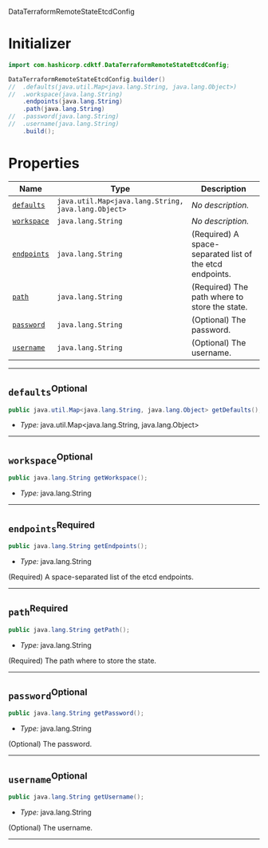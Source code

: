  DataTerraformRemoteStateEtcdConfig <a name="DataTerraformRemoteStateEtcdConfig" id="cdktf.DataTerraformRemoteStateEtcdConfig"></a>

# Initializer <a name="Initializer" id="cdktf.DataTerraformRemoteStateEtcdConfig.Initializer"></a>

```java
import com.hashicorp.cdktf.DataTerraformRemoteStateEtcdConfig;

DataTerraformRemoteStateEtcdConfig.builder()
//  .defaults(java.util.Map<java.lang.String, java.lang.Object>)
//  .workspace(java.lang.String)
    .endpoints(java.lang.String)
    .path(java.lang.String)
//  .password(java.lang.String)
//  .username(java.lang.String)
    .build();
```

# Properties <a name="Properties" id="Properties"></a>

| **Name** | **Type** | **Description** |
| --- | --- | --- |
| <code><a href="#cdktf.DataTerraformRemoteStateEtcdConfig.property.defaults">defaults</a></code> | <code>java.util.Map<java.lang.String, java.lang.Object></code> | *No description.* |
| <code><a href="#cdktf.DataTerraformRemoteStateEtcdConfig.property.workspace">workspace</a></code> | <code>java.lang.String</code> | *No description.* |
| <code><a href="#cdktf.DataTerraformRemoteStateEtcdConfig.property.endpoints">endpoints</a></code> | <code>java.lang.String</code> | (Required) A space-separated list of the etcd endpoints. |
| <code><a href="#cdktf.DataTerraformRemoteStateEtcdConfig.property.path">path</a></code> | <code>java.lang.String</code> | (Required) The path where to store the state. |
| <code><a href="#cdktf.DataTerraformRemoteStateEtcdConfig.property.password">password</a></code> | <code>java.lang.String</code> | (Optional) The password. |
| <code><a href="#cdktf.DataTerraformRemoteStateEtcdConfig.property.username">username</a></code> | <code>java.lang.String</code> | (Optional) The username. |

---

## `defaults`<sup>Optional</sup> <a name="defaults" id="cdktf.DataTerraformRemoteStateEtcdConfig.property.defaults"></a>

```java
public java.util.Map<java.lang.String, java.lang.Object> getDefaults();
```

- *Type:* java.util.Map<java.lang.String, java.lang.Object>

---

## `workspace`<sup>Optional</sup> <a name="workspace" id="cdktf.DataTerraformRemoteStateEtcdConfig.property.workspace"></a>

```java
public java.lang.String getWorkspace();
```

- *Type:* java.lang.String

---

## `endpoints`<sup>Required</sup> <a name="endpoints" id="cdktf.DataTerraformRemoteStateEtcdConfig.property.endpoints"></a>

```java
public java.lang.String getEndpoints();
```

- *Type:* java.lang.String

(Required) A space-separated list of the etcd endpoints.

---

## `path`<sup>Required</sup> <a name="path" id="cdktf.DataTerraformRemoteStateEtcdConfig.property.path"></a>

```java
public java.lang.String getPath();
```

- *Type:* java.lang.String

(Required) The path where to store the state.

---

## `password`<sup>Optional</sup> <a name="password" id="cdktf.DataTerraformRemoteStateEtcdConfig.property.password"></a>

```java
public java.lang.String getPassword();
```

- *Type:* java.lang.String

(Optional) The password.

---

## `username`<sup>Optional</sup> <a name="username" id="cdktf.DataTerraformRemoteStateEtcdConfig.property.username"></a>

```java
public java.lang.String getUsername();
```

- *Type:* java.lang.String

(Optional) The username.

---
